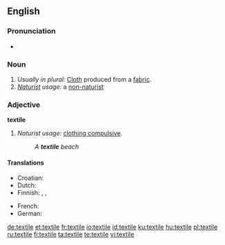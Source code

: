 {{wikipedia|dab=textile (disambiguation)|textile}}
==English==

===Pronunciation===
*{{audio|en-us-textile.ogg|Audio (US)}}


===Noun===
{{en-noun}}

# ''Usually in plural:'' [[Cloth]] produced from a [[fabric]].
# ''[[Naturist]] usage:'' a [[non-naturist]]

===Adjective===
'''textile'''

# ''Naturist usage:'' [[clothing compulsive]].
#:''A '''textile''' beach''

====Translations====
{{trans-top|Cloth produced from a fabric}}
* Croatian: {{t-|hr|tekstil|m}}
* Dutch: {{t|nl|textiel|n}} 
* Finnish: {{t+|fi|tekstiili}}, {{t+|fi|kude}}, {{t+|fi|kangas}}
{{trans-mid}}
* French: {{t+|fr|textile}}
* German: {{t|de|Textilie|f}}
{{trans-bottom}}

[[de:textile]]
[[et:textile]]
[[fr:textile]]
[[io:textile]]
[[id:textile]]
[[ku:textile]]
[[hu:textile]]
[[pl:textile]]
[[ru:textile]]
[[fi:textile]]
[[ta:textile]]
[[te:textile]]
[[vi:textile]]